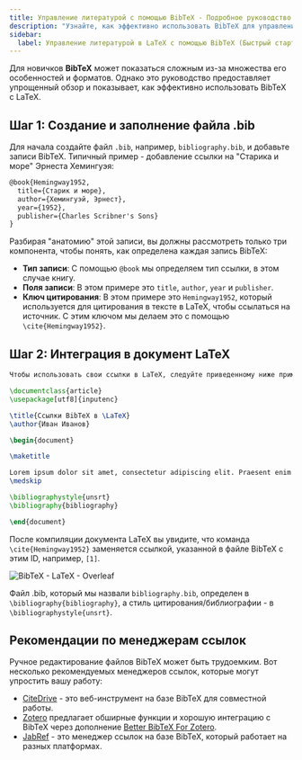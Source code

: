 ```yaml
---
title: Управление литературой с помощью BibTeX - Подробное руководство по LaTeX
description: "Узнайте, как эффективно использовать BibTeX для управления литературой в LaTeX, начиная с создания файла .bib и заканчивая интеграцией в ваш документ LaTeX."
sidebar:
  label: Управление литературой в LaTeX с помощью BibTeX (Быстрый старт)
---
```


Для новичков **BibTeX** может показаться сложным из-за множества его особенностей и форматов. Однако это руководство предоставляет упрощенный обзор и показывает, как эффективно использовать BibTeX с LaTeX.


<CiteDrive /> 

## Шаг 1: Создание и заполнение файла .bib

Для начала создайте файл `.bib`, например, `bibliography.bib`, и добавьте записи BibTeX. Типичный пример - добавление ссылки на "Старика и море" Эрнеста Хемингуэя:

```latex
@book{Hemingway1952,
  title={Старик и море},
  author={Хемингуэй, Эрнест},
  year={1952},
  publisher={Charles Scribner's Sons}
}
```

Разбирая "анатомию" этой записи, вы должны рассмотреть только три компонента, чтобы понять, как определена каждая запись BibTeX:

- **Тип записи**: С помощью `@book` мы определяем тип ссылки, в этом случае книгу.
- **Поля записи**: В этом примере это `title`, `author`, `year` и `publisher`.
- **Ключ цитирования**: В этом примере это `Hemingway1952`, который используется для цитирования в тексте в LaTeX, чтобы ссылаться на источник. С этим ключом мы делаем это с помощью `\cite{Hemingway1952}`.

## Шаг 2: Интеграция в документ LaTeX

```latex
Чтобы использовать свои ссылки в LaTeX, следуйте приведенному ниже примеру:

\documentclass{article}
\usepackage[utf8]{inputenc}

\title{Ссылки BibTeX в \LaTeX}
\author{Иван Иванов}

\begin{document}

\maketitle

Lorem ipsum dolor sit amet, consectetur adipiscing elit. Praesent enim urna, dapibus et bibendum vel, consectetur et turpis. Cras a molestie nulla. \cite{Hemingway1952}
\medskip

\bibliographystyle{unsrt}
\bibliography{bibliography}

\end{document}
```

После компиляции документа LaTeX вы увидите, что команда `\cite{Hemingway1952}` заменяется ссылкой, указанной в файле BibTeX с этим ID, например, `[1]`.

![BibTeX - LaTeX - Overleaf](@assets/images/tutorial/LaTeX_Overleaf_BibTeX-Example.png)

Файл .bib, который мы назвали `bibliography.bib`, определен в `\bibliography{bibliography}`, а стиль цитирования/библиографии - в `\bibliographystyle{unsrt}`.

## Рекомендации по менеджерам ссылок

Ручное редактирование файлов BibTeX может быть трудоемким. Вот несколько рекомендуемых менеджеров ссылок, которые могут упростить вашу работу:

- [CiteDrive](https://www.citedrive.com/) - это веб-инструмент на базе BibTeX для совместной работы.
- [Zotero](https://www.zotero.org/) предлагает обширные функции и хорошую интеграцию с BibTeX через дополнение [Better BibTeX For Zotero](https://retorque.re/zotero-better-bibtex/).
- [JabRef](https://www.jabref.org/) - это менеджер ссылок на базе BibTeX, который работает на разных платформах.